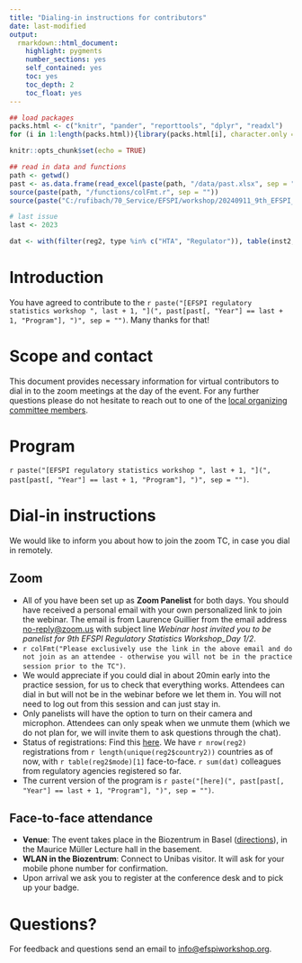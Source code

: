 ```yaml
---
title: "Dialing-in instructions for contributors"
date: last-modified
output: 
  rmarkdown::html_document:
    highlight: pygments
    number_sections: yes
    self_contained: yes
    toc: yes
    toc_depth: 2
    toc_float: yes
---
```


```r
## load packages
packs.html <- c("knitr", "pander", "reporttools", "dplyr", "readxl")
for (i in 1:length(packs.html)){library(packs.html[i], character.only = TRUE)}

knitr::opts_chunk$set(echo = TRUE)

## read in data and functions
path <- getwd()
past <- as.data.frame(read_excel(paste(path, "/data/past.xlsx", sep = ""), col_types = NULL))
source(paste(path, "/functions/colFmt.r", sep = ""))
source(paste("C:/rufibach/70_Service/EFSPI/workshop/20240911_9th_EFSPI_RegStat_Basel/30_registrations/p00_initialize.r", sep = ""))

# last issue 
last <- 2023

dat <- with(filter(reg2, type %in% c("HTA", "Regulator")), table(inst2, mode))
```

# Introduction

You have agreed to contribute to the `r paste("[EFSPI regulatory statistics workshop ", last + 1, "](", past[past[, "Year"] == last + 1, "Program"], ")", sep = "")`. Many thanks for that!

# Scope and contact

This document provides necessary information for virtual contributors to dial in to the zoom meetings at the day of the event. For any further questions please do not hesitate to reach out to one of the [local organizing committee members](local.html).

# Program

`r paste("[EFSPI regulatory statistics workshop ", last + 1, "](", past[past[, "Year"] == last + 1, "Program"], ")", sep = "")`.

# Dial-in instructions

We would like to inform you about how to join the zoom TC, in case you dial in remotely.

## Zoom

- All of you have been set up as **Zoom Panelist** for both days. You should have received a personal email with your own personalized link to join the webinar. The email is from Laurence Guillier from the email address <no-reply@zoom.us> with subject line _Webinar host invited you to be panelist for 9th EFSPI Regulatory Statistics Workshop_Day 1/2_.
- `r colFmt("Please exclusively use the link in the above email and do not join as an attendee - otherwise you will not be in the practice session prior to the TC")`. 
- We would appreciate if you could dial in about 20min early into the practice session, for us to check that everything works. Attendees can dial in but will not be in the webinar before we let them in. You will not need to log out from this session and can just stay in.
- Only panelists will have the option to turn on their camera and microphon. Attendees can only speak when we unmute them (which we do not plan for, we will invite them to ask questions through the chat).
- Status of registrations: Find this [here](https://efspieurope.github.io/workshop/data/2023/analysis2023.html). We have `r nrow(reg2)` registrations from `r length(unique(reg2$country2))` countries as of now, with `r table(reg2$mode)[1]` face-to-face. `r sum(dat)` colleagues from regulatory agencies registered so far.
- The current version of the program is `r paste("[here](", past[past[, "Year"] == last + 1, "Program"], ")", sep = "")`.

## Face-to-face attendance

- **Venue**: The event takes place in the Biozentrum in Basel ([directions](next.html)), in the Maurice Müller Lecture hall in the basement.
- **WLAN in the Biozentrum**: Connect to Unibas visitor. It will ask for your mobile phone number for confirmation.
- Upon arrival we ask you to register at the conference desk and to pick up your badge.
   
# Questions?

For feedback and questions send an email to [info@efspiworkshop.org](mailto:info@efspiworkshop.org).



